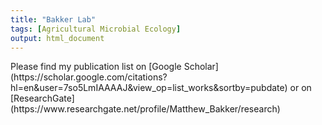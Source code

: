 ```yaml
---
title: "Bakker Lab"
tags: [Agricultural Microbial Ecology]
output: html_document
---
```


Please find my publication list on [Google Scholar] (https://scholar.google.com/citations?hl=en&user=7so5LmIAAAAJ&view_op=list_works&sortby=pubdate)
or on [ResearchGate] (https://www.researchgate.net/profile/Matthew_Bakker/research)